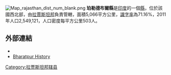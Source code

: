 [[Image:Map_rajasthan_dist_num_blank.png|thumb]]
'''珀勒德布爾縣'''是[[印度|印度]]的一個[[縣|縣]]，位於該國西北部，由[[拉賈斯坦邦|拉賈斯坦邦]]負責管轄，面積5,066平方公里，[[識字率|識字率]]為71.16%，2011年人口2,549,121，人口密度每平方公里503人。

==外部連結==
* {{official website|http://www.bharatpur.nic.in}}
* [https://web.archive.org/web/20090916024356/http://www.bharatpurcity.com/history Bharatpur History]

{{coord|27|13|12|N|77|30|00|E|region:IN-RJ_type:adm2nd_source:kolossus-nowiki|display=title}}

{{Rajasthan}}
{{拉贾斯坦邦行政区划小作品}}
[[Category:拉贾斯坦邦辖县|Category:拉贾斯坦邦辖县]]